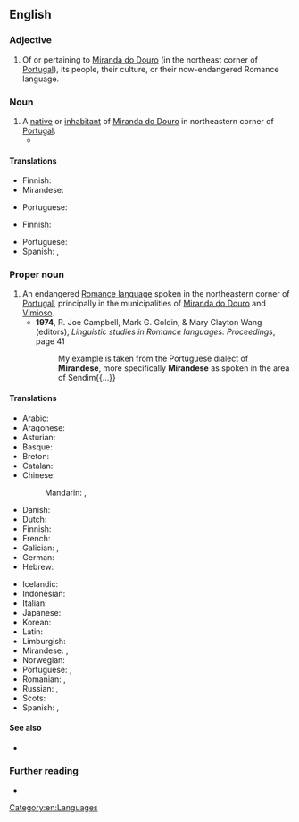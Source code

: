 {{also|mirandese}}
==English==
{{wikipedia|Mirandese language}}

===Adjective===
{{en-adj|-}}

# Of or pertaining to [[w:Miranda do Douro|Miranda do Douro]] (in the northeast corner of [[Portugal]]), its people, their culture, or their now-endangered Romance language.

===Noun===
{{en-noun|Mirandese}}

# A [[native]] or [[inhabitant]] of [[w:Miranda do Douro|Miranda do Douro]] in northeastern corner of [[Portugal]].
#* {{quote-text|year=1895|author=Edmondo De Amicis (translated by Stanley Rhoads Yarnall)|title=Spain and the Spaniards|volume=1|page=95|passage=Toward evening a '''Mirandese''' came in: he was a man of about fifty, a politician, bright and talkative, and so I left the ''carabineros'' to join him.}}

====Translations====
{{trans-top|speaker of Mirandese}}
* Finnish: {{t+|fi|mirandeesi}}
* Mirandese: {{t|mwl|mirandés}}
{{trans-mid}}
* Portuguese: {{t+|pt|mirandês|m}}
{{trans-bottom}}

{{trans-top|native or inhabitant of Miranda do Douro}}
* Finnish: {{t|fi|[[Miranda|miranda]][[-lainen|lainen]]}}
{{trans-mid}}
* Portuguese: {{t+|pt|mirandês|m}}
* Spanish: {{t+|es|mirandés|m}}, {{t+|es|mirandesa|f}}
{{trans-bottom}}

===Proper noun===
{{en-proper noun}}

# An endangered [[Romance language]] spoken in the northeastern corner of [[Portugal]], principally in the municipalities of [[w:Miranda do Douro|Miranda do Douro]] and [[w:Vimioso|Vimioso]].
#* '''1974''', R. Joe Campbell, Mark G. Goldin, & Mary Clayton Wang (editors), ''Linguistic studies in Romance languages: Proceedings'', page 41
#*: My example is taken from the Portuguese dialect of '''Mirandese''', more specifically '''Mirandese''' as spoken in the area of Sendim{{...}}

====Translations====
{{trans-top|Romance language}}
* Arabic: {{t|ar|لُغَة مِيرَانْدِيَّة|f|tr=luḡa mīrandiyya}}
* Aragonese: {{t|an|mirandés}}
* Asturian: {{t+|ast|mirandés}}
* Basque: {{t|eu|mirandera}}
* Breton: {{t|br|mirandeg}}
* Catalan: {{t|ca|mirandès}}
* Chinese:
*: Mandarin: {{t|cmn|米蘭德斯語|sc=Hani}}, {{t|cmn|米兰德斯语|tr=Mǐlándésī yǔ|sc=Hani}}
* Danish: {{t|da|mirandesisk}}
* Dutch: {{t|nl|mirandees}}
* Finnish: {{t+|fi|mirandeesi}}
* French: {{t+|fr|mirandais|m}}
* Galician: {{t+|gl|mirandés|m}}, {{t|gl|[[lingua]] [[mirandesa]]|f}}
* German: {{t|de|Mirandés|n}}
* Hebrew: {{t|he|מירנדזית}}
{{trans-mid}}
* Icelandic: {{t|is|mirandês}}
* Indonesian: {{t|id|bahasa miranda}}
* Italian: {{t|it|[[lingua]] [[mirandese]]}}
* Japanese: {{t|ja|ミランダ語|tr=Miranda-go}}
* Korean: {{t|ko|미란다어|tr=Miranda-eo|sc=Kore}}
* Latin: {{t|la|lingua mirandica|f}}
* Limburgish: {{t+|li|Mirandieësj|n}}
* Mirandese: {{t|mwl|mirandés|m}}, {{t|mwl|[[lhéngua]] [[mirandesa]]|f}}
* Norwegian: {{t|no|mirandesisk}}
* Portuguese: {{t|pt|[[língua]] [[mirandesa]]|f}}, {{t+|pt|mirandês|m}}
* Romanian: {{t|ro|mirandeză|f}}, {{t|ro|limba mirandeză|f}}
* Russian: {{t+|ru|мира́ндский|m}} {{qualifier|язы́к}}, {{t|ru|миранде́с|m|tr=mirandɛ́s}}
* Scots: {{t|sco|Mirandese}}
* Spanish: {{t+|es|mirandés|m}}, {{t|es|[[idioma]] [[mirandés]]|m}}
{{trans-bottom}}

====See also====
* {{langcat|mwl}}

===Further reading===
* {{ethnologue|lang=Mirandese|code=mwl}}

[[Category:en:Languages]]